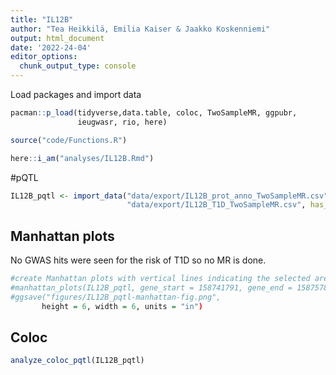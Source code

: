 ---
title: "IL12B"
author: "Tea Heikkilä, Emilia Kaiser & Jaakko Koskenniemi"
output: html_document
date: '2022-24-04'
editor_options:
  chunk_output_type: console
---

Load packages and import data
```{r}
pacman::p_load(tidyverse,data.table, coloc, TwoSampleMR, ggpubr, 
               ieugwasr, rio, here)

source("code/Functions.R")

here::i_am("analyses/IL12B.Rmd")
```

#pQTL

```{r}
IL12B_pqtl <- import_data("data/export/IL12B_prot_anno_TwoSampleMR.csv",
                          "data/export/IL12B_T1D_TwoSampleMR.csv", has_beta = TRUE)

```

## Manhattan plots

No GWAS hits were seen for the risk of T1D so no MR is done.

```{r}
#create Manhattan plots with vertical lines indicating the selected area (see below 2.4)
#manhattan_plots(IL12B_pqtl, gene_start = 158741791, gene_end = 158757895, title = "IL12B")
#ggsave("figures/IL12B_pqtl-manhattan-fig.png",
       height = 6, width = 6, units = "in")
```


## Coloc

```{r}
analyze_coloc_pqtl(IL12B_pqtl)
```


